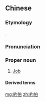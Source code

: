 {{also|约伯}}
==Chinese==
{{zh-forms|s=约伯|gloss=-}}

===Etymology===
{{bor|zh|hbo|אִיּוֹב}}.

===Pronunciation===
{{zh-pron
|m=Yuēbó
|c=joek3 baak3
|h=pfs=Yok-pak
|md=Iók-báik
|mn=Iok-pek
|cat=pn
}}

===Proper noun===
{{zh-proper noun}}

# [[Job]]

====Derived terms====
{{zh-der|約伯記}}

{{zh-cat|Biblical characters}}

[[mg:約伯]]
[[zh:約伯]]